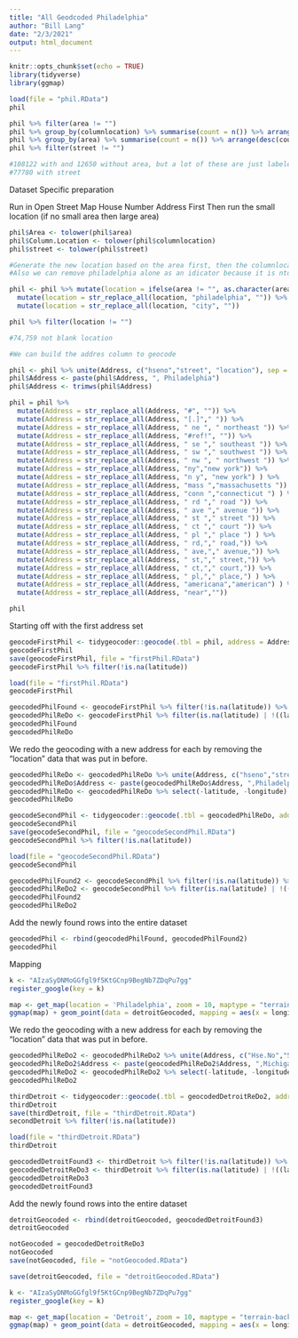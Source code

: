 ```yaml
---
title: "All Geodcoded Philadelphia"
author: "Bill Lang"
date: "2/3/2021"
output: html_document
---
```



```r
knitr::opts_chunk$set(echo = TRUE)
library(tidyverse)
library(ggmap)
```



```r
load(file = "phil.RData")
phil
```


```r
phil %>% filter(area != "")
phil %>% group_by(columnlocation) %>% summarise(count = n()) %>% arrange(desc(count))
phil %>% group_by(area) %>% summarise(count = n()) %>% arrange(desc(count))
phil %>% filter(street != "")

#108122 with and 12650 without area, but a lot of these are just labeled as Philadelphia
#77780 with street
```


Dataset Specific preparation

Run in Open Street Map
House Number Address First
Then run the small location (if no small area then large area)


```r
phil$Area <- tolower(phil$area)
phil$Column.Location <- tolower(phil$columnlocation)
phil$street <- tolower(phil$street)

#Generate the new location based on the area first, then the columnlocation 
#Also we can remove philadelphia alone as an idicator because it is nto helpful

phil <- phil %>% mutate(location = ifelse(area != "", as.character(area), as.character(columnlocation))) %>% mutate(location = str_replace_all(location, "philadelphia", "")) %>%
  mutate(location = str_replace_all(location, "philadelphia", "")) %>% 
  mutate(location = str_replace_all(location, "city", ""))

phil %>% filter(location != "")

#74,759 not blank location
```


```r
#We can build the addres column to geocode

phil <- phil %>% unite(Address, c("hseno","street", "location"), sep = " ",remove = FALSE)
phil$Address <- paste(phil$Address, ", Philadelphia")
phil$Address <- trimws(phil$Address)

phil = phil %>% 
  mutate(Address = str_replace_all(Address, "#", "")) %>% 
  mutate(Address = str_replace_all(Address, "[.]"," ")) %>%
  mutate(Address = str_replace_all(Address, " ne ", " northeast ")) %>% 
  mutate(Address = str_replace_all(Address, "#ref!", "")) %>% 
  mutate(Address = str_replace_all(Address, " se "," southeast ")) %>% 
  mutate(Address = str_replace_all(Address, " sw "," southwest ")) %>% 
  mutate(Address = str_replace_all(Address, " nw ", " northwest ")) %>% 
  mutate(Address = str_replace_all(Address, "ny","new york")) %>% 
  mutate(Address = str_replace_all(Address, "n y", "new york") ) %>% 
  mutate(Address = str_replace_all(Address, "mass ","massachusetts ")) %>% 
  mutate(Address = str_replace_all(Address, "conn ","connecticut ") ) %>% 
  mutate(Address = str_replace_all(Address, " rd "," road ")) %>% 
  mutate(Address = str_replace_all(Address, " ave "," avenue ")) %>% 
  mutate(Address = str_replace_all(Address, " st "," street ")) %>% 
  mutate(Address = str_replace_all(Address, " ct "," court ")) %>%
  mutate(Address = str_replace_all(Address, " pl "," place ") ) %>%
  mutate(Address = str_replace_all(Address, " rd,"," road,")) %>% 
  mutate(Address = str_replace_all(Address, " ave,"," avenue,")) %>% 
  mutate(Address = str_replace_all(Address, " st,"," street,")) %>% 
  mutate(Address = str_replace_all(Address, " ct,"," court,")) %>%
  mutate(Address = str_replace_all(Address, " pl,"," place,") ) %>%
  mutate(Address = str_replace_all(Address, "americana","american") ) %>%
  mutate(Address = str_replace_all(Address, "near",""))

phil
```

Starting off with the first address set

```r
geocodeFirstPhil <- tidygeocoder::geocode(.tbl = phil, address = Address, method = "osm", lat = latitude, long = longitude)
geocodeFirstPhil
save(geocodeFirstPhil, file = "firstPhil.RData")
geocodeFirstPhil %>% filter(!is.na(latitude))
```

```r
load(file = "firstPhil.RData")
geocodeFirstPhil
```

```r
geocodedPhilFound <- geocodeFirstPhil %>% filter(!is.na(latitude)) %>% filter( ((latitude > 39.45 & latitude < 40.45) & (longitude > -76 & longitude < -74.3)) )
geocodedPhilReDo <- geocodeFirstPhil %>% filter(is.na(latitude) | !((latitude > 39.45 & latitude < 40.45) & (longitude > -76 & longitude < -74.3)) )
geocodedPhilFound
geocodedPhilReDo 
```

We redo the geocoding with a new address for each by removing the "location" data that was put in before.

```r
geocodedPhilReDo <- geocodedPhilReDo %>% unite(Address, c("hseno","street"), sep = " ",remove = FALSE)
geocodedPhilReDo$Address <- paste(geocodedPhilReDo$Address, ",Philadelphia") 
geocodedPhilReDo <- geocodedPhilReDo %>% select(-latitude, -longitude)
geocodedPhilReDo
```

```r
geocodeSecondPhil <- tidygeocoder::geocode(.tbl = geocodedPhilReDo, address = Address, method = "osm", lat = latitude, long = longitude)
geocodeSecondPhil
save(geocodeSecondPhil, file = "geocodeSecondPhil.RData")
geocodeSecondPhil %>% filter(!is.na(latitude))
```

```r
load(file = "geocodeSecondPhil.RData")
geocodeSecondPhil
```

```r
geocodedPhilFound2 <- geocodeSecondPhil %>% filter(!is.na(latitude)) %>% filter( ((latitude > 39.45 & latitude < 40.45) & (longitude > -76 & longitude < -74.3)) )
geocodedPhilReDo2 <- geocodeSecondPhil %>% filter(is.na(latitude) | !((latitude > 39.45 & latitude < 40.45) & (longitude > -76 & longitude < -74.45)) )
geocodedPhilFound2
geocodedPhilReDo2
```



Add the newly found rows into the entire dataset

```r
geocodedPhil <- rbind(geocodedPhilFound, geocodedPhilFound2)
geocodedPhil
```



Mapping

```r
k <- "AIzaSyDNMoGGfgl9f5KtGCnp9BegNb7ZDqPu7gg"
register_google(key = k)
```

```r
map <- get_map(location = 'Philadelphia', zoom = 10, maptype = "terrain-background", source = 'google', color = 'color')
ggmap(map) + geom_point(data = detroitGeocoded, mapping = aes(x = longitude, y = latitude, color = factor(location)), size = 0.1) + theme(legend.position = "none")
```




We redo the geocoding with a new address for each by removing the "location" data that was put in before.

```r
geocodedPhilReDo2 <- geocodedPhilReDo2 %>% unite(Address, c("Hse.No","Street"), sep = " ",remove = FALSE)
geocodedPhilReDo2$Address <- paste(geocodedPhilReDo2$Address, ",Michigan") 
geocodedPhilReDo2 <- geocodedPhilReDo2 %>% select(-latitude, -longitude)
geocodedPhilReDo2
```

```r
thirdDetroit <- tidygeocoder::geocode(.tbl = geocodedDetroitReDo2, address = Address, method = "osm", lat = latitude, long = longitude)
thirdDetroit
save(thirdDetroit, file = "thirdDetroit.RData")
secondDetroit %>% filter(!is.na(latitude))
```

```r
load(file = "thirdDetroit.RData")
thirdDetroit
```

```r
geocodedDetroitFound3 <- thirdDetroit %>% filter(!is.na(latitude)) %>% filter( ((latitude > 42 & latitude < 43) & (longitude > -84 & longitude < -82)) )
geocodedDetroitReDo3 <- thirdDetroit %>% filter(is.na(latitude) | !((latitude > 42 & latitude < 43) & (longitude > -84 & longitude < -82)) )
geocodedDetroitReDo3
geocodedDetroitFound3
```

Add the newly found rows into the entire dataset

```r
detroitGeocoded <- rbind(detroitGeocoded, geocodedDetroitFound3)
detroitGeocoded
```

```r
notGeocoded = geocodedDetroitReDo3
notGeocoded
save(notGeocoded, file = "notGeocoded.RData")
```

```r
save(detroitGeocoded, file = "detroitGeocoded.RData")
```



```r
k <- "AIzaSyDNMoGGfgl9f5KtGCnp9BegNb7ZDqPu7gg"
register_google(key = k)
```


```r
map <- get_map(location = 'Detroit', zoom = 10, maptype = "terrain-background", source = 'google', color = 'color')
ggmap(map) + geom_point(data = detroitGeocoded, mapping = aes(x = longitude, y = latitude, color = factor(location)), size = 0.1) + theme(legend.position = "none")
```

